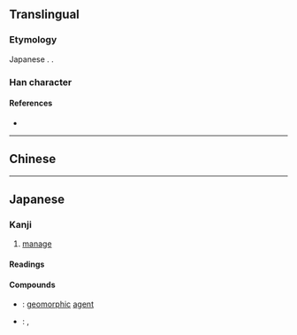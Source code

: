 {{also|營|营}}
{{character info/new}}
==Translingual==
{{Han simplified forms|營|営|营}}

===Etymology===
Japanese {{w|shinjitai}}. {{Han simp|營|f=炏|t=⺍}}.

===Han character===
{{Han char|rn=30|rad=口|as=09|sn=12|four=|canj=FBRHR,FBRR|ids=⿳⺍冖吕(GH),⿳⺌冖呂(T),⿳⺍冖呂(JK)}}

====References====
* {{Han ref|kx=0201.121|dkj=04025|dj=0424.040|hdz=10661.081|uh=55B6|ud=21942}}

----

==Chinese==
{{zh-see|營|v}}

----

==Japanese==
{{ja-kanji forms|営|營}}

===Kanji===
{{ja-kanji|grade=5|rs=口09|kyu=營}}

# [[manage]]

====Readings====
{{ja-readings
|goon=よう
|kanon=えい
|kun=いとな-む, いとな-み
}}

====Compounds====
* {{ja-r|営力|えいりょく}}: [[geomorphic]] [[agent]]
* {{ja-r|営業|えいぎょう}}: {{l|en|business}}, {{l|en|trade}}